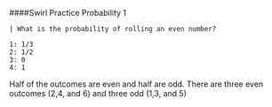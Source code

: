 ####Swirl Practice Probability 1
```
| What is the probability of rolling an even number?

1: 1/3
2: 1/2
3: 0
4: 1
```
| Half of the outcomes are even and half are odd. There are three even outcomes (2,4, and 6) and three odd (1,3, and 5)
